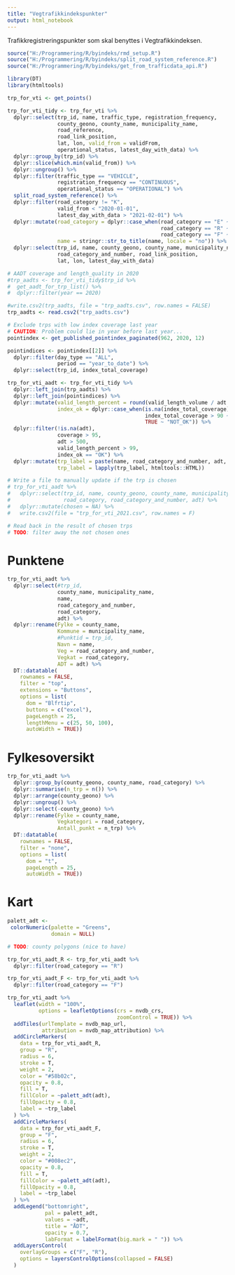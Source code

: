 ```yaml
---
title: "Vegtrafikkindekspunkter"
output: html_notebook
---
```


Trafikkregistreringspunkter som skal benyttes i Vegtrafikkindeksen.

```r
source("H:/Programmering/R/byindeks/rmd_setup.R")
source("H:/Programmering/R/byindeks/split_road_system_reference.R")
source("H:/Programmering/R/byindeks/get_from_trafficdata_api.R")

library(DT)
library(htmltools)
```

```r
trp_for_vti <- get_points()

trp_for_vti_tidy <- trp_for_vti %>% 
  dplyr::select(trp_id, name, traffic_type, registration_frequency,
                county_geono, county_name, municipality_name,
                road_reference,
                road_link_position, 
                lat, lon, valid_from = validFrom,
                operational_status, latest_day_with_data) %>% 
  dplyr::group_by(trp_id) %>%
  dplyr::slice(which.min(valid_from)) %>% 
  dplyr::ungroup() %>% 
  dplyr::filter(traffic_type == "VEHICLE",
                registration_frequency == "CONTINUOUS",
                operational_status == "OPERATIONAL") %>% 
  split_road_system_reference() %>% 
  dplyr::filter(road_category != "K",
                valid_from < "2020-01-01",
                latest_day_with_data > "2021-02-01") %>% 
  dplyr::mutate(road_category = dplyr::case_when(road_category == "E" ~ "R",
                                                 road_category == "R" ~ "R",
                                                 road_category == "F" ~ "F"),
                name = stringr::str_to_title(name, locale = "no")) %>% 
  dplyr::select(trp_id, name, county_geono, county_name, municipality_name, road_category,
                road_category_and_number, road_link_position, 
                lat, lon, latest_day_with_data)

# AADT coverage and length_quality in 2020
#trp_aadts <- trp_for_vti_tidy$trp_id %>% 
#  get_aadt_for_trp_list() %>% 
#  dplyr::filter(year == 2020)

#write.csv2(trp_aadts, file = "trp_aadts.csv", row.names = FALSE)
trp_aadts <- read.csv2("trp_aadts.csv")

# Exclude trps with low index coverage last year
# CAUTION: Problem could lie in year before last year...
pointindex <- get_published_pointindex_paginated(962, 2020, 12)

pointindices <- pointindex[[2]] %>% 
  dplyr::filter(day_type == "ALL",
                period == "year_to_date") %>% 
  dplyr::select(trp_id, index_total_coverage)

trp_for_vti_aadt <- trp_for_vti_tidy %>% 
  dplyr::left_join(trp_aadts) %>% 
  dplyr::left_join(pointindices) %>% 
  dplyr::mutate(valid_length_percent = round(valid_length_volume / adt * 100, digits = 1),
                index_ok = dplyr::case_when(is.na(index_total_coverage) ~ "OK",
                                            index_total_coverage > 90 ~ "OK",
                                            TRUE ~ "NOT_OK")) %>% 
  dplyr::filter(!is.na(adt),
                coverage > 95,
                adt > 500,
                valid_length_percent > 99,
                index_ok == "OK") %>%
  dplyr::mutate(trp_label = paste(name, road_category_and_number, adt, sep = "<br/>"),
                trp_label = lapply(trp_label, htmltools::HTML))

# Write a file to manually update if the trp is chosen
# trp_for_vti_aadt %>%
#   dplyr::select(trp_id, name, county_geono, county_name, municipality_name,
#                 road_category, road_category_and_number, adt) %>%
#   dplyr::mutate(chosen = NA) %>% 
#   write.csv2(file = "trp_for_vti_2021.csv", row.names = F)

# Read back in the result of chosen trps
# TODO: filter away the not chosen ones
```


# Punktene

```r
trp_for_vti_aadt %>% 
  dplyr::select(#trp_id, 
                county_name, municipality_name, 
                name,
                road_category_and_number, 
                road_category, 
                adt) %>%
  dplyr::rename(Fylke = county_name,
                Kommune = municipality_name,
                #Punktid = trp_id,
                Navn = name,
                Veg = road_category_and_number,
                Vegkat = road_category,
                ADT = adt) %>% 
  DT::datatable(
    rownames = FALSE,
    filter = "top",
    extensions = "Buttons",
    options = list(
      dom = "Blfrtip",
      buttons = c("excel"),
      pageLength = 25,
      lengthMenu = c(25, 50, 100),
      autoWidth = TRUE))
```


# Fylkesoversikt

```r
trp_for_vti_aadt %>% 
  dplyr::group_by(county_geono, county_name, road_category) %>% 
  dplyr::summarise(n_trp = n()) %>%
  dplyr::arrange(county_geono) %>% 
  dplyr::ungroup() %>% 
  dplyr::select(-county_geono) %>% 
  dplyr::rename(Fylke = county_name,
                Vegkategori = road_category,
                Antall_punkt = n_trp) %>% 
  DT::datatable(
    rownames = FALSE,
    filter = "none",
    options = list(
      dom = "t",
      pageLength = 25,
      autoWidth = TRUE))
```


# Kart

```r
palett_adt <-
 colorNumeric(palette = "Greens",
              domain = NULL)

# TODO: county polygons (nice to have)

trp_for_vti_aadt_R <- trp_for_vti_aadt %>% 
  dplyr::filter(road_category == "R")

trp_for_vti_aadt_F <- trp_for_vti_aadt %>% 
  dplyr::filter(road_category == "F")

trp_for_vti_aadt %>% 
  leaflet(width = "100%",
          options = leafletOptions(crs = nvdb_crs,
                                   zoomControl = TRUE)) %>%
  addTiles(urlTemplate = nvdb_map_url,
           attribution = nvdb_map_attribution) %>%
  addCircleMarkers(
    data = trp_for_vti_aadt_R,
    group = "R",
    radius = 6,
    stroke = T,
    weight = 2,
    color = "#58b02c",
    opacity = 0.8,
    fill = T,
    fillColor = ~palett_adt(adt),
    fillOpacity = 0.8,
    label = ~trp_label
  ) %>%
  addCircleMarkers(
    data = trp_for_vti_aadt_F,
    group = "F",
    radius = 6,
    stroke = T,
    weight = 2,
    color = "#008ec2",
    opacity = 0.8,
    fill = T,
    fillColor = ~palett_adt(adt),
    fillOpacity = 0.8,
    label = ~trp_label
  ) %>%
  addLegend("bottomright",
            pal = palett_adt,
            values = ~adt,
            title = "ÅDT",
            opacity = 0.7,
            labFormat = labelFormat(big.mark = " ")) %>% 
  addLayersControl(
    overlayGroups = c("F", "R"),
    options = layersControlOptions(collapsed = FALSE)
  )
```


